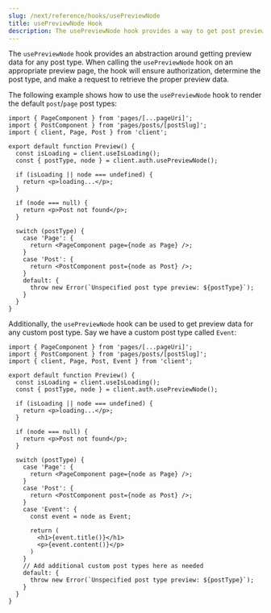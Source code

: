 ```yaml
---
slug: /next/reference/hooks/usePreviewNode
title: usePreviewNode Hook
description: The usePreviewNode hook provides a way to get post preview data from WordPress for any post type
---
```


The `usePreviewNode` hook provides an abstraction around getting preview data for any post type. When calling the `usePreviewNode` hook on an appropriate preview page, the hook will ensure authorization, determine the post type, and make a request to retrieve the proper preview data.

The following example shows how to use the `usePreviewNode` hook to render the default `post`/`page` post types:

```tsx title="src/pages/preview.tsx"
import { PageComponent } from 'pages/[...pageUri]';
import { PostComponent } from 'pages/posts/[postSlug]';
import { client, Page, Post } from 'client';

export default function Preview() {
  const isLoading = client.useIsLoading();
  const { postType, node } = client.auth.usePreviewNode();

  if (isLoading || node === undefined) {
    return <p>loading...</p>;
  }

  if (node === null) {
    return <p>Post not found</p>;
  }

  switch (postType) {
    case 'Page': {
      return <PageComponent page={node as Page} />;
    }
    case 'Post': {
      return <PostComponent post={node as Post} />;
    }
    default: {
      throw new Error(`Unspecified post type preview: ${postType}`);
    }
  }
}
```

Additionally, the `usePreviewNode` hook can be used to get preview data for any custom post type. Say we have a custom post type called `Event`:

```tsx title="src/pages/preview.tsx" {24-32}
import { PageComponent } from 'pages/[...pageUri]';
import { PostComponent } from 'pages/posts/[postSlug]';
import { client, Page, Post, Event } from 'client';

export default function Preview() {
  const isLoading = client.useIsLoading();
  const { postType, node } = client.auth.usePreviewNode();

  if (isLoading || node === undefined) {
    return <p>loading...</p>;
  }

  if (node === null) {
    return <p>Post not found</p>;
  }

  switch (postType) {
    case 'Page': {
      return <PageComponent page={node as Page} />;
    }
    case 'Post': {
      return <PostComponent post={node as Post} />;
    }
    case 'Event': {
      const event = node as Event;

      return (
        <h1>{event.title()}</h1>
        <p>{event.content()}</p>
      )
    }
    // Add additional custom post types here as needed
    default: {
      throw new Error(`Unspecified post type preview: ${postType}`);
    }
  }
}
```
